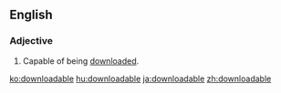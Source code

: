 ==English==

===Adjective===
{{en-adj|-}}

#Capable of being [[download]]ed.

[[ko:downloadable]]
[[hu:downloadable]]
[[ja:downloadable]]
[[zh:downloadable]]